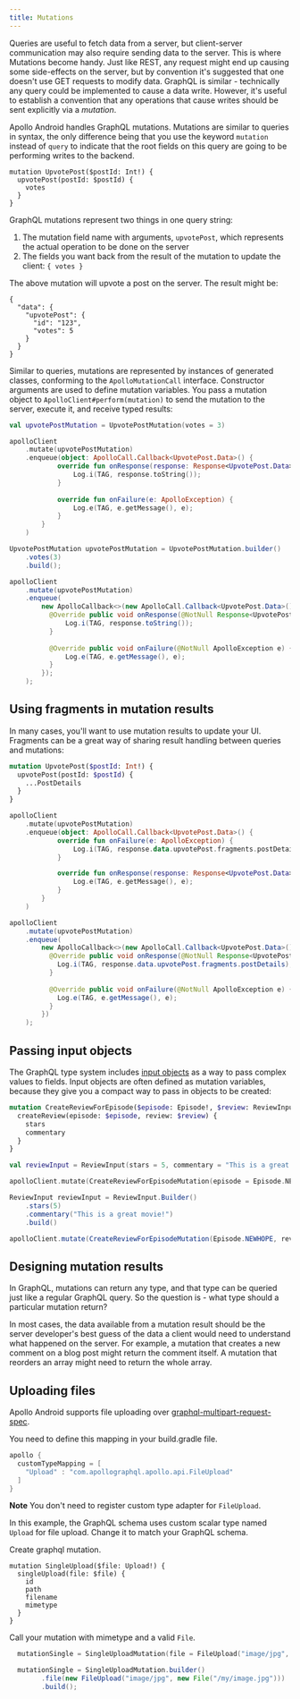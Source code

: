 ```yaml
---
title: Mutations
---
```



Queries are useful to fetch data from a server, but client-server communication may also require sending data to the server. This is where Mutations become handy.
Just like REST, any request might end up causing some side-effects on the server, but by convention it's suggested that one doesn't use GET requests to modify data. GraphQL is similar - technically any query could be implemented to cause a data write.
However, it's useful to establish a convention that any operations that cause writes should be sent explicitly via a *mutation*.

Apollo Android handles GraphQL mutations. Mutations are similar to queries in syntax, the only difference being that you use the keyword `mutation` instead of `query` to indicate that the root fields on this query are going to be performing writes to the backend.

```
mutation UpvotePost($postId: Int!) {
  upvotePost(postId: $postId) {
    votes
  }
}
```

GraphQL mutations represent two things in one query string:

1. The mutation field name with arguments, `upvotePost`, which represents the actual operation to be done on the server
2. The fields you want back from the result of the mutation to update the client: `{ votes }`

The above mutation will upvote a post on the server. The result might be:

```
{
  "data": {
    "upvotePost": {
      "id": "123",
      "votes": 5
    }
  }
}
```

Similar to queries, mutations are represented by instances of generated classes, conforming to the `ApolloMutationCall` interface. Constructor arguments are used to define mutation variables. You pass a mutation object to `ApolloClient#perform(mutation)` to send the mutation to the server, execute it, and receive typed results:

<MultiCodeBlock>

```kotlin
val upvotePostMutation = UpvotePostMutation(votes = 3)

apolloClient
    .mutate(upvotePostMutation)
    .enqueue(object: ApolloCall.Callback<UpvotePost.Data>() {
            override fun onResponse(response: Response<UpvotePost.Data>) {
                Log.i(TAG, response.toString());
            }
            
            override fun onFailure(e: ApolloException) {
                Log.e(TAG, e.getMessage(), e);
            }
        }
    )
```

```java
UpvotePostMutation upvotePostMutation = UpvotePostMutation.builder()
    .votes(3)
    .build();

apolloClient
    .mutate(upvotePostMutation)
    .enqueue(
        new ApolloCallback<>(new ApolloCall.Callback<UpvotePost.Data>() {
          @Override public void onResponse(@NotNull Response<UpvotePost.Data> response) {
              Log.i(TAG, response.toString());
          }
        
          @Override public void onFailure(@NotNull ApolloException e) {
              Log.e(TAG, e.getMessage(), e);
          }
        });
    );
```

</MultiCodeBlock>

## Using fragments in mutation results

In many cases, you'll want to use mutation results to update your UI. Fragments can be a great way of sharing result handling between queries and mutations:

```graphql
mutation UpvotePost($postId: Int!) {
  upvotePost(postId: $postId) {
    ...PostDetails
  }
}
```

<MultiCodeBlock>

```kotlin
apolloClient
    .mutate(upvotePostMutation)
    .enqueue(object: ApolloCall.Callback<UpvotePost.Data>() {
            override fun onFailure(e: ApolloException) {
                Log.i(TAG, response.data.upvotePost.fragments.postDetails);
            }

            override fun onResponse(response: Response<UpvotePost.Data>) {
                Log.e(TAG, e.getMessage(), e);
            }
        }
    )
```

```java
apolloClient
    .mutate(upvotePostMutation)
    .enqueue(
        new ApolloCallback<>(new ApolloCall.Callback<UpvotePost.Data>() {
          @Override public void onResponse(@NotNull Response<UpvotePost.Data> response) {
            Log.i(TAG, response.data.upvotePost.fragments.postDetails);
          }
        
          @Override public void onFailure(@NotNull ApolloException e) {
            Log.e(TAG, e.getMessage(), e);
          }
        })
    );
```

</MultiCodeBlock>

## Passing input objects

The GraphQL type system includes [input objects](http://graphql.org/learn/schema/#input-types) as a way to pass complex values to fields. Input objects are often defined as mutation variables, because they give you a compact way to pass in objects to be created:

```graphql
mutation CreateReviewForEpisode($episode: Episode!, $review: ReviewInput!) {
  createReview(episode: $episode, review: $review) {
    stars
    commentary
  }
}
```

<MultiCodeBlock>

```kotlin
val reviewInput = ReviewInput(stars = 5, commentary = "This is a great movie!")

apolloClient.mutate(CreateReviewForEpisodeMutation(episode = Episode.NEWHOPE, review = reviewInput))
```

```java
ReviewInput reviewInput = ReviewInput.Builder()
    .stars(5)
    .commentary("This is a great movie!")
    .build()

apolloClient.mutate(CreateReviewForEpisodeMutation(Episode.NEWHOPE, reviewInput))
```

</MultiCodeBlock>

## Designing mutation results

In GraphQL, mutations can return any type, and that type can be queried just like a regular GraphQL query. So the question is - what type should a particular mutation return?

In most cases, the data available from a mutation result should be the server developer's best guess of the data a client would need to understand what happened on the server. For example, a mutation that creates a new comment on a blog post might return the comment itself. A mutation that reorders an array might need to return the whole array.

## Uploading files

Apollo Android supports file uploading over [graphql-multipart-request-spec](https://github.com/jaydenseric/graphql-multipart-request-spec).

You need to define this mapping in your build.gradle file.

```groovy
apollo {
  customTypeMapping = [
    "Upload" : "com.apollographql.apollo.api.FileUpload"
  ]
}
```

**Note** You don't need to register custom type adapter for `FileUpload`.

In this example, the GraphQL schema uses custom scalar type named `Upload` for file upload. 
Change it to match your GraphQL schema.

Create graphql mutation.

```
mutation SingleUpload($file: Upload!) {
  singleUpload(file: $file) {
    id
    path
    filename
    mimetype
  }
}
```

Call your mutation with mimetype and a valid `File`.

<MultiCodeBlock>

```kotlin
  mutationSingle = SingleUploadMutation(file = FileUpload("image/jpg", File("/my/image.jpg")))
```

```java
  mutationSingle = SingleUploadMutation.builder()
        .file(new FileUpload("image/jpg", new File("/my/image.jpg")))
        .build();
```

</MultiCodeBlock>

